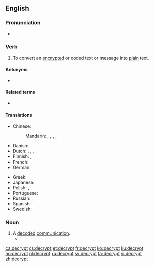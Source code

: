 ==English==

===Pronunciation===
* {{a|UK}} {{IPA|/dɪˈkɹɪpt/|/diːˈkɹɪpt/|lang=en}}

===Verb===
{{en-verb}}

# To convert an [[encrypt]]ed or coded text or message into [[plain]] text.

====Antonyms====
* {{l|en|encrypt}}

====Related terms====
* {{l|en|decipher}}

====Translations====
{{trans-top|to convert to plain text}}
* Chinese:
*: Mandarin: {{t+|cmn|解密|tr=jiěmì|sc=Hans}}, {{t+|cmn|解碼|sc=Hani}}, {{t+|cmn|解码|tr=jiěmǎ|sc=Hani}}, {{t+|cmn|解讀|sc=Hani}}, {{t+|cmn|解读|tr=jiědú|sc=Hani}}
* Danish: {{t|da|dekryptere}}
* Dutch: {{t+|nl|ontcijferen}}, {{t+|nl|decoderen}}, {{t|nl|ontsleutelen}}, {{t|nl|decrypteren}}
* Finnish: {{t|fi|[[purkaa]] [[salaus]]}}, {{t|fi|dekryptata}}
* French: {{t+|fr|déchiffrer}}
* German: {{t+|de|entschlüsseln}}
{{trans-mid}}
* Greek: {{t+|el|αποκρυπτογραφώ}}
* Japanese: {{t+|ja|解読|tr=かいどくする, kaidoku suru|alt=解読する|sc=Jpan}}
* Polish: {{t|pl|deszyfrować}}, {{t|pl|odszyfrować}}
* Portuguese: {{t|pt|desencriptar}}
* Russian: {{t+|ru|расшифро́вывать|impf}}, {{t+|ru|расшифрова́ть|pf}}
* Spanish: {{t+|es|descifrar}}
* Swedish: {{t|sv|dekryptera}}
{{trans-bottom}}

===Noun===
{{en-noun}}

# A [[decode]]d [[communication]].
#* {{quote-book|year=1979|author=Francis Harry Hinsley|title=British Intelligence in the Second World War|page=182|passage=The '''decrypts''' were being obtained from the traffic of 78 German stations by the end of 1941, and of 147 stations by the end of 1942.}}

[[ca:decrypt]]
[[cs:decrypt]]
[[et:decrypt]]
[[fr:decrypt]]
[[ko:decrypt]]
[[ku:decrypt]]
[[hu:decrypt]]
[[pl:decrypt]]
[[ru:decrypt]]
[[sv:decrypt]]
[[ta:decrypt]]
[[vi:decrypt]]
[[zh:decrypt]]